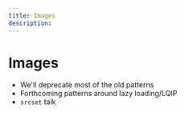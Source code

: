 ```yaml
---
title: Images
description:
---
```

# Images

- We'll deprecate most of the old patterns
- Forthcoming patterns around lazy loading/LQIP
- `srcset` talk
